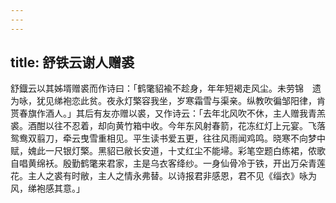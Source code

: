 ```yaml
---
---
---
```

title: 舒铁云谢人赠裘
---



舒鐡云以其姊壻赠裘而作诗曰：「鹤氅貂褕不趁身，年年短褐走风尘。未劳锦　遗为咏，犹见绨袍恋此贫。夜永灯檠容我坐，岁寒霜雪与渠亲。纵教吹徧邹阳律，肯贳春旗作酒人。」其后有友亦赠以裘，又作诗云：「去年北风吹不休，主人赠我青羔裘。酒酣以往不忍着，却向黄竹箱中收。今年东风射春箭，花冻红灯上元宴。飞落鸳鸯双翦刀，牵云曳雪重相见。平生读书爱五更，往往风雨闻鸡鸣。晓寒不向梦中赋，媿此一尺银灯檠。黑貂已敝长安道，十丈红尘不能埽。彩笔空题白练裙，侬歌自唱黄绵袄。殷勤鹤氅来君家，主是乌衣客绛纱。一身仙骨冷于铁，开出万朵青莲花。主人之裘有时敝，主人之情永弗替。以诗报君非感恩，君不见《缁衣》咏为风，绨袍感其意。」